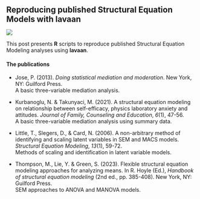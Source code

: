 
:::: {layout="[60, 40]" layout-valign="center"}

::: {#leftcolumn}
<h2 style = "margin: 0px;"> Reproducing published Structural Equation Models with lavaan </h2>
:::

::: {#rightcolumn}
  <img style = "margin: 0px; padding: 0px;" src="logo/logo.svg">
:::

::::


This post presents **R** scripts to reproduce published Structural Equation Modeling analyses using **lavaan**.

#### The publications

- Jose, P. (2013). *Doing statistical mediation and moderation*. New York, NY: Guilford Press. <br/> 
A basic three-variable mediation analysis.

- Kurbanoglu, N. & Takunyaci, M. (2021). A structural equation modeling on relationship between self-efficacy, physics laboratory anxiety and attitudes. *Journal of Family, Counseling and Education*, *6*(1), 47-56. <br/> 
A basic three-variable mediation analysis using summary data.

- Little, T., Slegers, D., & Card, N. (2006). A non-arbitrary method of identifying and scaling latent variables in SEM and MACS models. *Structural Equation Modeling*, *13*(1), 59-72. <br/> 
Methods of scaling and identification in latent variable models.

- Thompson, M., Lie, Y. & Green, S. (2023). Flexible structural equation modeling approaches for analyzing means. In R. Hoyle (Ed.), *Handbook of structural equation modeling* (2nd ed., pp. 385-408). New York, NY: Guilford Press. <br/>
SEM approaches to ANOVA and MANOVA models.



